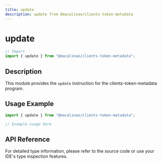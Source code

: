 ```yaml
---
title: update
description: update from @macalinao/clients-token-metadata
---
```


# update

```typescript
// Import
import { update } from "@macalinao/clients-token-metadata";
```

## Description

This module provides the `update` instruction for the clients-token-metadata program.

## Usage Example

```typescript
import { update } from "@macalinao/clients-token-metadata";

// Example usage here
```

## API Reference

For detailed type information, please refer to the source code or use your IDE's type inspection features.
